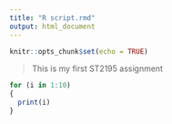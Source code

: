 ```yaml
---
title: "R script.rmd"
output: html_document
---
```


```r
knitr::opts_chunk$set(echo = TRUE)
```


> This is my first ST2195 assignment

```r
for (i in 1:10)
{
  print(i)
}
```



